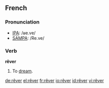 ==French==

===Pronunciation===
*[[w:IPA|IPA]]: /ʁe.ve/
*[[w:SAMPA|SAMPA]]: /Re.ve/

===Verb===
'''rêver'''
# To [[dream]].

[[de:rêver]]
[[el:rêver]]
[[fr:rêver]]
[[io:rêver]]
[[id:rêver]]
[[vi:rêver]]
